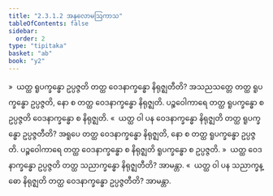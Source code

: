 ```yaml
---
title: "2.3.1.2 အနုလောမဩကာသ"
tableOfContents: false
sidebar:
  order: 2
type: "tipitaka"
basket: "ab"
book: "y2"
---
```



<DynamicBreadcrumb />

<Division number="155" book="y2" e="ch" v="33" p="57">

<Paragraph number="821" book="y2">
»  ယတ္ထ ရူပက္ခန္ဓော ဥပ္ပဇ္ဇတိ တတ္ထ ဝေဒနာက္ခန္ဓော နိရုဇ္ဈတီတိ?
</Paragraph>

<Paragraph number="822" book="y2">
အသညသတ္တေ တတ္ထ ရူပက္ခန္ဓော ဥပ္ပဇ္ဇတိ, နော စ တတ္ထ ဝေဒနာက္ခန္ဓော နိရုဇ္ဈတိ. ပဉ္စဝေါကာရေ တတ္ထ ရူပက္ခန္ဓော စ ဥပ္ပဇ္ဇတိ ဝေဒနာက္ခန္ဓော စ နိရုဇ္ဈတိ.
</Paragraph>

<Paragraph number="823" book="y2">
«  ယတ္ထ ဝါ ပန ဝေဒနာက္ခန္ဓော နိရုဇ္ဈတိ တတ္ထ ရူပက္ခန္ဓော ဥပ္ပဇ္ဇတီတိ?
</Paragraph>

<Paragraph number="824" book="y2">
အရူပေ တတ္ထ ဝေဒနာက္ခန္ဓော နိရုဇ္ဈတိ, နော စ တတ္ထ ရူပက္ခန္ဓော ဥပ္ပဇ္ဇတိ. ပဉ္စဝေါကာရေ တတ္ထ ဝေဒနာက္ခန္ဓော စ နိရုဇ္ဈတိ ရူပက္ခန္ဓော စ ဥပ္ပဇ္ဇတိ.
</Paragraph>

</Division>
<Division number="156" book="y2" e="ch" v="33" p="57">

<Paragraph number="825" book="y2">
»  ယတ္ထ ဝေဒနာက္ခန္ဓော ဥပ္ပဇ္ဇတိ တတ္ထ သညာက္ခန္ဓော နိရုဇ္ဈတီတိ? အာမန္တာ.
</Paragraph>

<Paragraph number="826" book="y2">
«  ယတ္ထ ဝါ ပန သညာက္ခန္ဓော နိရုဇ္ဈတိ တတ္ထ ဝေဒနာက္ခန္ဓော ဥပ္ပဇ္ဇတီတိ? အာမန္တာ.
</Paragraph>
</Division>